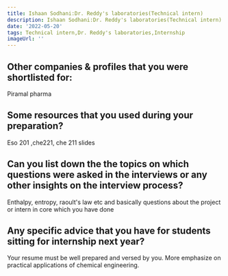 ```yaml
---
title: Ishaan Sodhani:Dr. Reddy's laboratories(Technical intern)
description: Ishaan Sodhani:Dr. Reddy's laboratories(Technical intern)
date: '2022-05-20'
tags: Technical intern,Dr. Reddy's laboratories,Internship
imageUrl: ''
---
```


## Other companies & profiles that you were shortlisted for:
Piramal pharma

## Some resources that you used during your preparation?
Eso 201 ,che221, che 211 slides

## Can you list down the the topics on which questions were asked in the interviews or any other insights on the interview process?
Enthalpy, entropy, raoult's law etc and basically questions about the project or intern in core which you have done
## Any specific advice that you have for students sitting for internship next year?
Your resume must be well prepared and versed by you.
More emphasize on practical applications of chemical engineering.


